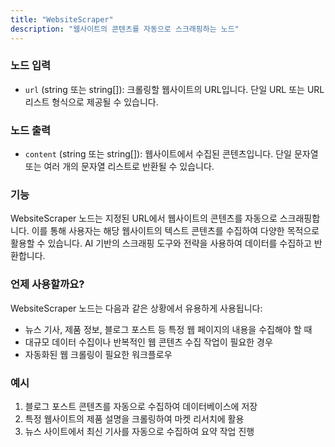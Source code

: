 ```yaml
---
title: "WebsiteScraper"
description: "웹사이트의 콘텐츠를 자동으로 스크래핑하는 노드"
---
```

### 노드 입력

- `url` (string 또는 string[]): 크롤링할 웹사이트의 URL입니다. 단일 URL 또는 URL 리스트 형식으로 제공될 수 있습니다.

### 노드 출력

- `content` (string 또는 string[]): 웹사이트에서 수집된 콘텐츠입니다. 단일 문자열 또는 여러 개의 문자열 리스트로 반환될 수 있습니다.

### 기능

WebsiteScraper 노드는 지정된 URL에서 웹사이트의 콘텐츠를 자동으로 스크래핑합니다. 이를 통해 사용자는 해당 웹사이트의 텍스트 콘텐츠를 수집하여 다양한 목적으로 활용할 수 있습니다. AI 기반의 스크래핑 도구와 전략을 사용하여 데이터를 수집하고 반환합니다.

### 언제 사용할까요?

WebsiteScraper 노드는 다음과 같은 상황에서 유용하게 사용됩니다:

- 뉴스 기사, 제품 정보, 블로그 포스트 등 특정 웹 페이지의 내용을 수집해야 할 때
- 대규모 데이터 수집이나 반복적인 웹 콘텐츠 수집 작업이 필요한 경우
- 자동화된 웹 크롤링이 필요한 워크플로우

### 예시

1. 블로그 포스트 콘텐츠를 자동으로 수집하여 데이터베이스에 저장
2. 특정 웹사이트의 제품 설명을 크롤링하여 마켓 리서치에 활용
3. 뉴스 사이트에서 최신 기사를 자동으로 수집하여 요약 작업 진행